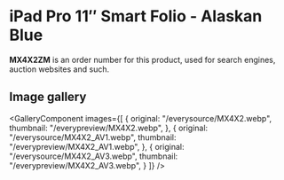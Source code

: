 
# iPad Pro 11″ Smart Folio - Alaskan Blue

<Callout type='info' emoji='👉🏻'>**MX4X2ZM** is an order number for this product, used for search engines, auction websites and such.</Callout>

## Image gallery

<GalleryComponent
    images={[
      {
        original: "/everysource/MX4X2.webp",
        thumbnail: "/everypreview/MX4X2.webp",
      },
      {
        original: "/everysource/MX4X2_AV1.webp",
        thumbnail: "/everypreview/MX4X2_AV1.webp",
      },
      {
        original: "/everysource/MX4X2_AV3.webp",
        thumbnail: "/everypreview/MX4X2_AV3.webp",
      }
    ]}
  />
